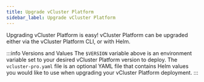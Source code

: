 ```yaml
---
title: Upgrade vCluster Platform
sidebar_label: Upgrade vCluster Platform
---
```



Upgrading vCluster Platform is easy! vCluster Platform can be upgraded either via the vCluster Platform CLI, or with Helm.

<PartialAdminUpgrade />

:::info Versions and Values
The `$VERSION` variable above is an environment variable set to your desired vCluster Platform version to
deploy. The `vcluster-pro.yaml` file is an optional YAML file that contains Helm values you would like
to use when upgrading your vCluster Platform deployment.
:::
